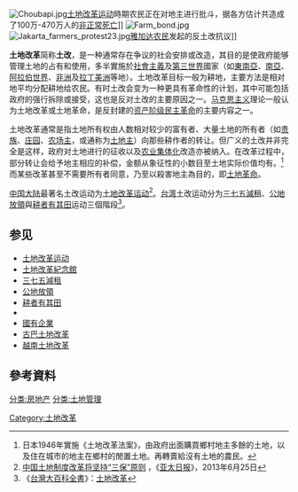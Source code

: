 {{不是|土地改革运动|土地革命战争}}
[[File:Choubapi.jpg|thumb]][[土地改革运动|土地改革运动]]時期农民正在对地主进行批斗，据各方估计共造成了100万-470万人的[[非正常死亡|非正常死亡]]]]
[[File:Farm_bond.jpg|thumb]]
[[File:Jakarta_farmers_protest23.jpg|thumb]][[雅加达|雅加达]][[农民|农民]]发起的反土改抗议]]

'''土地改革'''简称'''土改'''，是一种通常存在争议的社会安排或改造，其目的是使政府能够管理土地的占有和使用，多半實施於[[社會主義|社會主義]]及[[第三世界|第三世界]]國家（如[[東南亞|東南亞]]、[[南亞|南亞]]、[[阿拉伯世界|阿拉伯世界]]、[[非洲|非洲]]及[[拉丁美洲|拉丁美洲]]等地）。土地改革目标一般为耕地，主要方法是相对地平均分配耕地给农民。有时土改会变为一种更具有革命性的计划，其中可能包括政府的强行拆除或接受，这也是反对土改的主要原因之一。[[马克思主义|马克思主义]]理论一般认为土地改革或土地革命，是反封建的[[资产阶级革命|资产阶级民主革命]]的主要内容之一。

土地改革通常是指土地所有权由人数相对较少的富有者、大量土地的所有者（如[[贵族|贵族]]、[[庄园|庄园]]、[[农场|农场主]]，或通称为[[土地主|土地主]]）向那些耕作者的转让。但广义的土改并非完全是这样，政府对土地进行的征收以及[[农业集体化|农业集体化]]改造亦被纳入。在改革过程中，部分转让会给予地主相应的补偿，金额从象征性的小数目至土地实际价值均有。<ref>日本1946年實施《土地改革法案》，由政府出面購買鄉村地主多餘的土地，以及住在城市的地主在鄉村的閒置土地。再轉賣給沒有土地的農民。</ref>而某些改革甚至不需要所有者同意，乃至以殺害地主為目的，即[[土地革命|土地革命]]。

[[中国大陆|中国大陆]]最著名土改运动为[[土地改革运动|土地改革运动]]<ref>[http://www.apdnews.com/news/29016.html 中国土地制度改革将坚持“三保”原则] {{Wayback|url=http://www.apdnews.com/news/29016.html |date=20130629022811 }}，《[[亚太日报|亚太日报]]》，2013年6月25日</ref>。[[台湾|台湾]]土改运动分为[[三七五減租|三七五減租]]、[[公地放領|公地放領]]與[[耕者有其田|耕者有其田]]运动三個階段<ref>《[[台灣大百科全書|台灣大百科全書]]》：[http://nrch.culture.tw/twpedia.php?id=3916 土地改革]</ref>。

==参见==
*[[土地改革运动|土地改革运动]]
*[[土地改革紀念館|土地改革紀念館]]
*[[三七五減租|三七五減租]]
*[[公地放領|公地放領]]
*[[耕者有其田|耕者有其田]]
*{{link-ko|农地改革法 (韩国)|농지개혁법}}
*[[國有企業|國有企業]]
*[[古巴土地改革|古巴土地改革]]
*[[越南土地改革|越南土地改革]]

== 參考資料 ==
{{reflist}}

[[分类:房地产|分类:房地产]]
[[分类:土地管理|分类:土地管理]]
[[Category:土地改革|Category:土地改革]]
{{Authority control}}